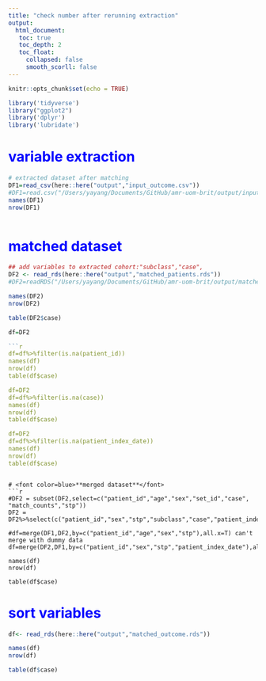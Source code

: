 ```yaml
---
title: "check number after rerunning extraction"
output: 
  html_document:
   toc: true
   toc_depth: 2
   toc_float:
     collapsed: false
     smooth_scorll: false
---
```


```r
knitr::opts_chunk$set(echo = TRUE)
```


```r
library('tidyverse')
library("ggplot2")
library('dplyr')
library('lubridate')
```


# <font color=blue>**variable extraction**</font>
```r
# extracted dataset after matching
DF1=read_csv(here::here("output","input_outcome.csv"))
#DF1=read.csv("/Users/yayang/Documents/GitHub/amr-uom-brit/output/input_outcome.csv")
names(DF1)
nrow(DF1)



```

# <font color=blue>**matched dataset**</font>
```r
## add variables to extracted cohort:"subclass","case", 
DF2 <- read_rds(here::here("output","matched_patients.rds"))
#DF2=readRDS("/Users/yayang/Documents/GitHub/amr-uom-brit/output/matched_outcome.rds")

names(DF2)
nrow(DF2)

table(DF2$case)

df=DF2

```r
df=df%>%filter(is.na(patient_id))
names(df)
nrow(df)
table(df$case)

df=DF2
df=df%>%filter(is.na(case))
names(df)
nrow(df)
table(df$case)

df=DF2
df=df%>%filter(is.na(patient_index_date))
names(df)
nrow(df)
table(df$case)
```

```

# <font color=blue>**merged dataset**</font>
```r
#DF2 = subset(DF2,select=c("patient_id","age","sex","set_id","case", "match_counts","stp"))
DF2 = DF2%>%select(c("patient_id","sex","stp","subclass","case","patient_index_date"))

#df=merge(DF1,DF2,by=c("patient_id","age","sex","stp"),all.x=T) can't merge with dummy data
df=merge(DF2,DF1,by=c("patient_id","sex","stp","patient_index_date"),all.x=T)

names(df)
nrow(df)

table(df$case)
```




# <font color=blue>**sort variables**</font>
```r
df<- read_rds(here::here("output","matched_outcome.rds"))

names(df)
nrow(df)

table(df$case)
```
